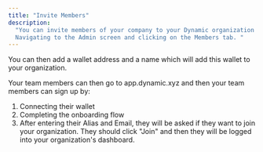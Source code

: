 ```yaml
---
title: "Invite Members"
description:
  "You can invite members of your company to your Dynamic organization by
  Navigating to the Admin screen and clicking on the Members tab. "
---
```


You can then add a wallet address and a name which will add this wallet to your
organization.

Your team members can then go to app.dynamic.xyz and then your team members can
sign up by:

1. Connecting their wallet
2. Completing the onboarding flow
3. After entering their Alias and Email, they will be asked if they want to join
   your organization. They should click "Join" and then they will be logged into
   your organization's dashboard.
